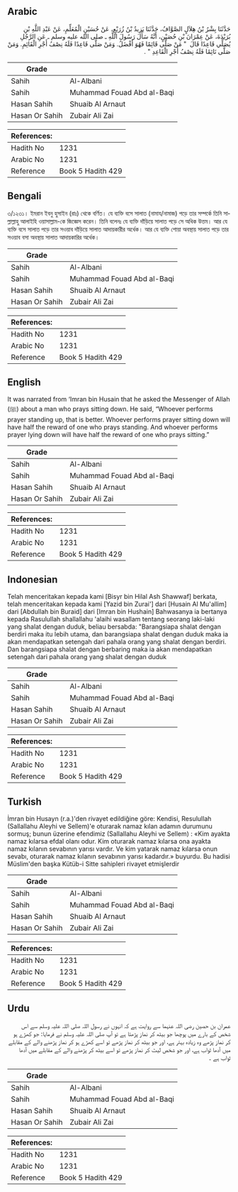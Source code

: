 ## Arabic


<div dir="rtl" lang="ar" style={{fontSize:'larger',backgroundColor:'#f8f9fa',padding:20}}>
حَدَّثَنَا بِشْرُ بْنُ هِلاَلٍ الصَّوَّافُ، حَدَّثَنَا يَزِيدُ بْنُ زُرَيْعٍ، عَنْ حُسَيْنٍ الْمُعَلِّمِ، عَنْ عَبْدِ اللَّهِ بْنِ بُرَيْدَةَ، عَنْ عِمْرَانَ بْنِ حُصَيْنٍ، أَنَّهُ سَأَلَ رَسُولَ اللَّهِ ـ صلى الله عليه وسلم ـ عَنِ الرَّجُلِ يُصَلِّي قَاعِدًا قَالَ ‏ "‏ مَنْ صَلَّى قَائِمًا فَهُوَ أَفْضَلُ. وَمَنْ صَلَّى قَاعِدًا فَلَهُ نِصْفُ أَجْرِ الْقَائِمِ. وَمَنْ صَلَّى نَائِمًا فَلَهُ نِصْفُ أَجْرِ الْقَاعِدِ ‏"‏ ‏.‏
</div>
<div style={{backgroundColor:'#f8f9fa',padding:20, marginBottom: 10}}><table> <thead> <tr> <th>Grade</th> <th></th> </tr> </thead> <tbody> <tr><td>Sahih</td><td>Al-Albani</td></tr><tr><td>Sahih</td><td>Muhammad Fouad Abd al-Baqi</td></tr><tr><td>Hasan Sahih</td><td>Shuaib Al Arnaut</td></tr><tr><td>Hasan Or Sahih</td><td>Zubair Ali Zai</td></tr></tbody></table><table> <thead> <tr> <th>References:</th> <th></th> </tr> </thead> <tbody><tr><td>Hadith No</td><td>1231</td></tr><tr><td>Arabic No</td><td>1231</td></tr><tr><td>Reference</td><td>Book 5 Hadith 429</td></tr></tbody></table></div>

## Bengali


<div dir="ltr" lang="bn" style={{fontSize:'larger',backgroundColor:'#f8f9fa',padding:20}}>
৩/১২৩১। ইমরান ইবনু হুসাইন (রাঃ) থেকে বর্ণিত। যে ব্যক্তি বসে সালাত (নামায/নামাজ) পড়ে তার সম্পর্কে তিনি সাল্লাল্লাহু আলাইহি ওয়াসাল্লাম-কে জিজ্ঞেস করেন। তিনি বলেনঃ যে ব্যক্তি দাঁড়িয়ে সালাত পড়ে সে অধিক উত্তম। আর যে ব্যক্তি বসে সালাত পড়ে তার সওয়াব দাঁড়িয়ে সালাত আদায়কারীর অর্ধেক। আর যে ব্যক্তি শোয়া অবস্থায় সালাত পড়ে তার সওয়াব বসা অবস্থায় সালাত আদায়কারির অর্ধেক।
</div>
<div style={{backgroundColor:'#f8f9fa',padding:20, marginBottom: 10}}><table> <thead> <tr> <th>Grade</th> <th></th> </tr> </thead> <tbody> <tr><td>Sahih</td><td>Al-Albani</td></tr><tr><td>Sahih</td><td>Muhammad Fouad Abd al-Baqi</td></tr><tr><td>Hasan Sahih</td><td>Shuaib Al Arnaut</td></tr><tr><td>Hasan Or Sahih</td><td>Zubair Ali Zai</td></tr></tbody></table><table> <thead> <tr> <th>References:</th> <th></th> </tr> </thead> <tbody><tr><td>Hadith No</td><td>1231</td></tr><tr><td>Arabic No</td><td>1231</td></tr><tr><td>Reference</td><td>Book 5 Hadith 429</td></tr></tbody></table></div>

## English


<div dir="ltr" lang="en" style={{fontSize:'larger',backgroundColor:'#f8f9fa',padding:20}}>
It was narrated from ‘Imran bin Husain that he asked the Messenger of Allah (ﷺ) about a man who prays sitting down. He said, “Whoever performs prayer standing up, that is better. Whoever performs prayer sitting down will have half the reward of one who prays standing. And whoever performs prayer lying down will have half the reward of one who prays sitting.”
</div>
<div style={{backgroundColor:'#f8f9fa',padding:20, marginBottom: 10}}><table> <thead> <tr> <th>Grade</th> <th></th> </tr> </thead> <tbody> <tr><td>Sahih</td><td>Al-Albani</td></tr><tr><td>Sahih</td><td>Muhammad Fouad Abd al-Baqi</td></tr><tr><td>Hasan Sahih</td><td>Shuaib Al Arnaut</td></tr><tr><td>Hasan Or Sahih</td><td>Zubair Ali Zai</td></tr></tbody></table><table> <thead> <tr> <th>References:</th> <th></th> </tr> </thead> <tbody><tr><td>Hadith No</td><td>1231</td></tr><tr><td>Arabic No</td><td>1231</td></tr><tr><td>Reference</td><td>Book 5 Hadith 429</td></tr></tbody></table></div>

## Indonesian


<div dir="ltr" lang="id" style={{fontSize:'larger',backgroundColor:'#f8f9fa',padding:20}}>
Telah menceritakan kepada kami [Bisyr bin Hilal Ash Shawwaf] berkata, telah menceritakan kepada kami [Yazid bin Zurai'] dari [Husain Al Mu'allim] dari [Abdullah bin Buraid] dari [Imran bin Hushain] Bahwasanya ia bertanya kepada Rasulullah shallallahu 'alaihi wasallam tentang seorang laki-laki yang shalat dengan duduk, beliau bersabda: "Barangsiapa shalat dengan berdiri maka itu lebih utama, dan barangsiapa shalat dengan duduk maka ia akan mendapatkan setengah dari pahala orang yang shalat dengan berdiri. Dan barangsiapa shalat dengan berbaring maka ia akan mendapatkan setengah dari pahala orang yang shalat dengan duduk
</div>
<div style={{backgroundColor:'#f8f9fa',padding:20, marginBottom: 10}}><table> <thead> <tr> <th>Grade</th> <th></th> </tr> </thead> <tbody> <tr><td>Sahih</td><td>Al-Albani</td></tr><tr><td>Sahih</td><td>Muhammad Fouad Abd al-Baqi</td></tr><tr><td>Hasan Sahih</td><td>Shuaib Al Arnaut</td></tr><tr><td>Hasan Or Sahih</td><td>Zubair Ali Zai</td></tr></tbody></table><table> <thead> <tr> <th>References:</th> <th></th> </tr> </thead> <tbody><tr><td>Hadith No</td><td>1231</td></tr><tr><td>Arabic No</td><td>1231</td></tr><tr><td>Reference</td><td>Book 5 Hadith 429</td></tr></tbody></table></div>

## Turkish


<div dir="ltr" lang="tr" style={{fontSize:'larger',backgroundColor:'#f8f9fa',padding:20}}>
İmran bin Husayn (r.a.)'den rivayet edildiğine göre: Kendisi, Resulullah (Sallallahu Aleyhi ve Sellem)'e oturarak namaz kılan adamın durumunu sormuş; bunun üzerine efendimiz (Sallallahu Aleyhi ve Sellem) : «Kim ayakta namaz kılarsa efdal olanı odur. Kim oturarak namaz kılarsa ona ayakta namaz kılanın sevabının yarısı vardır. Ve kim yatarak namaz kılarsa onun sevabı, oturarak namaz kılanın sevabının yarısı kadardır.» buyurdu. Bu hadisi Müslim'den başka Kütüb-i Sitte sahipIeri rivayet etmişlerdir
</div>
<div style={{backgroundColor:'#f8f9fa',padding:20, marginBottom: 10}}><table> <thead> <tr> <th>Grade</th> <th></th> </tr> </thead> <tbody> <tr><td>Sahih</td><td>Al-Albani</td></tr><tr><td>Sahih</td><td>Muhammad Fouad Abd al-Baqi</td></tr><tr><td>Hasan Sahih</td><td>Shuaib Al Arnaut</td></tr><tr><td>Hasan Or Sahih</td><td>Zubair Ali Zai</td></tr></tbody></table><table> <thead> <tr> <th>References:</th> <th></th> </tr> </thead> <tbody><tr><td>Hadith No</td><td>1231</td></tr><tr><td>Arabic No</td><td>1231</td></tr><tr><td>Reference</td><td>Book 5 Hadith 429</td></tr></tbody></table></div>

## Urdu


<div dir="rtl" lang="ur" style={{fontSize:'larger',backgroundColor:'#f8f9fa',padding:20}}>
عمران بن حصین رضی اللہ عنہما سے روایت ہے کہ انہوں نے رسول اللہ صلی اللہ علیہ وسلم سے اس شخص کے بارے میں پوچھا جو بیٹھ کر نماز پڑھتا ہے تو آپ صلی اللہ علیہ وسلم نے فرمایا: جو کھڑے ہو کر نماز پڑھے وہ زیادہ بہتر ہے، اور جو بیٹھ کر نماز پڑھے تو اسے کھڑے ہو کر نماز پڑھنے والے کے مقابلے میں آدھا ثواب ہے، اور جو شخص لیٹ کر نماز پڑھے تو اسے بیٹھ کر پڑھنے والے کے مقابلے میں آدھا ثواب ہے ۔
</div>
<div style={{backgroundColor:'#f8f9fa',padding:20, marginBottom: 10}}><table> <thead> <tr> <th>Grade</th> <th></th> </tr> </thead> <tbody> <tr><td>Sahih</td><td>Al-Albani</td></tr><tr><td>Sahih</td><td>Muhammad Fouad Abd al-Baqi</td></tr><tr><td>Hasan Sahih</td><td>Shuaib Al Arnaut</td></tr><tr><td>Hasan Or Sahih</td><td>Zubair Ali Zai</td></tr></tbody></table><table> <thead> <tr> <th>References:</th> <th></th> </tr> </thead> <tbody><tr><td>Hadith No</td><td>1231</td></tr><tr><td>Arabic No</td><td>1231</td></tr><tr><td>Reference</td><td>Book 5 Hadith 429</td></tr></tbody></table></div>